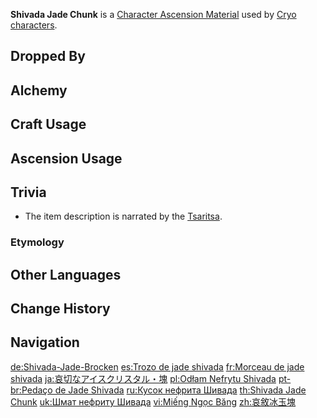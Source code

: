 {{Item Infobox
|id           = 104163
|image        = Item Shivada Jade Chunk.png
|type         = Character Ascension Materials
|invCategory  = Character Development Items
|group        = Shivada Jade
|group2       = Ascension Gems
|quality      = 4
|description  = Character Ascension material.<br />"Sorry..."<br />"...to also have you shoulder the grievances of the world."
|source1      = Dropped by [[Normal Bosses]] and [[Weekly Bosses]] (Lv. 60+)
|source2      = [[Alchemy]] (AR 35+)
}}
'''Shivada Jade Chunk''' is a [[Character Ascension Material]] used by [[Cryo]] [[characters]].

==Dropped By==
{{Dropped By|level=60}}

==Alchemy==
{{Recipe
|type = Crafting
|Shivada Jade Fragment = 3
|Mora = 900
|sort = Shivada Jade Fragment;Mora
}}
{{Recipe
|type = Converting
|Agnidus Agate Chunk = 1
|Dust of Azoth = 9
|sort = Agnidus Agate Chunk;Dust of Azoth
}}
{{Recipe
|type = Converting
|Varunada Lazurite Chunk = 1
|Dust of Azoth = 9
|sort = Varunada Lazurite Chunk;Dust of Azoth
}}
{{Recipe
|type = Converting
|Nagadus Emerald Chunk = 1
|Dust of Azoth = 9
|sort = Nagadus Emerald Chunk;Dust of Azoth
}}
{{Recipe
|type = Converting
|Vajrada Amethyst Chunk = 1
|Dust of Azoth = 9
|sort = Vajrada Amethyst Chunk;Dust of Azoth
}}
{{Recipe
|type = Converting
|Vayuda Turquoise Chunk = 1
|Dust of Azoth = 9
|sort = Vayuda Turquoise Chunk;Dust of Azoth
}}
{{Recipe
|type = Converting
|Prithiva Topaz Chunk = 1
|Dust of Azoth = 9
|sort = Prithiva Topaz Chunk;Dust of Azoth
}}

==Craft Usage==
{{Craft Usage}}

==Ascension Usage==
{{Ascension Usage}}

==Trivia==
*The item description is narrated by the [[Tsaritsa]].
===Etymology===
{{Transclude|Shivada Jade|Etymology}}

==Other Languages==
{{Other Languages
|en      = Shivada Jade Chunk
|zhs     = 哀叙冰玉块
|zhs_rm  = Āixù Bīngyù Kuài
|zht     = 哀敘冰玉塊
|zht_rm  = Āixù Bīngyù Kuài
|zh_tl   = Chunk of Grief-Narrating Ice Jade
|ja      = 哀切なアイスクリスタル・塊
|ja_rm   = Aisetsu na Aisu Kurisutaru - Katamari
|ja_tl   = Mournful Ice Crystal - Chunk
|ko      = 서늘한 빙옥 덩이
|ko_rm   = Seoneulhan Bing'ok Deong'i
|ko_tl   = Cool Ice-Jade Chunk
|es      = Trozo de jade shivada
|es_tl   = Piece of Shivada Jade
|fr      = Morceau de jade shivada
|fr_tl   = Shivada Jade Chunk
|ru      = Кусок нефрита Шивада
|ru_tl   = Shivada Jade Piece
|th      = Shivada Jade Chunk
|vi      = Miếng {{tt|Ngọc Băng|玉冰}}
|vi_tl   = Piece of Ice Jade
|de      = Shivada-Jade-Brocken
|de_tl   = Shivada Jade Chunk
|id      = Shivada Jade Chunk
|pt      = Pedaço de Jade Shivada
|pt_tl   = 
|tr      = Shivada Yeşimi Parçası
|tr_tl   = 
|it      = Pezzo di giada Shivada
|it_tl   = Shivada Jade Chunk
}}

==Change History==
{{Change History|1.0}}

==Navigation==
{{Development Item Navbox|Character Ascension Materials}}

[[de:Shivada-Jade-Brocken]]
[[es:Trozo de jade shivada]]
[[fr:Morceau de jade shivada]]
[[ja:哀切なアイスクリスタル・塊]]
[[pl:Odłam Nefrytu Shivada]]
[[pt-br:Pedaço de Jade Shivada]]
[[ru:Кусок нефрита Шивада]]
[[th:Shivada Jade Chunk]]
[[uk:Шмат нефриту Шивада]]
[[vi:Miếng Ngọc Băng]]
[[zh:哀敘冰玉塊]]